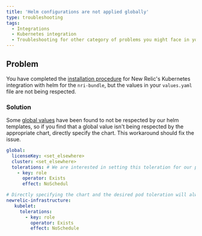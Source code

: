 ```yaml
---
title: 'Helm configurations are not applied globally'
type: troubleshooting
tags:
  - Integrations
  - Kubernetes integration
  - Troubleshooting for other category of problems you might face in your New Relic Kubernetes integration.
---
```


## Problem 

You have completed the [installation procedure](/docs/kubernetes-monitoring-integration#install) for New Relic's Kubernetes integration with helm for the `nri-bundle`, but the values in your `values.yaml` file are not being respected.

### Solution

Some [global values](https://github.com/newrelic/helm-charts/tree/master/charts/nri-bundle#values) have been found to not be respected by our helm templates, so if you find that a global value isn't being respected by the appropriate chart, directly specify the chart. This workaround should fix the issue. 

```yml
global: 
  licenseKey: <set_elsewhere>
  cluster: <set_elsewhere>
  tolerations: # We are interested in setting this toleration for our pods, but the global value is not respected for some reason 
    - key: role
      operator: Exists
      effect: NoSchedul

# Directly specifying the chart and the desired pod toleration will always be respected
newrelic-infrastructure: 
   kubelet: 
     tolerations: 
       - key: role
         operator: Exists
         effect: NoSchedule 
```
